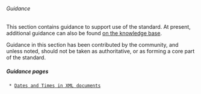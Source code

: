 ====== Guidance ======

This section contains guidance to support use of the standard. At present, additional guidance can also be found [[http://support.iatistandard.org/forums/20018512-definitions-rules-and-guidelines|on the knowledge base]]. 

Guidance in this section has been contributed by the community, and unless noted, should not be taken as authoritative, or as forming a core part of the standard. 

===== Guidance pages =====

  * [[Dates and Times in XML documents]]